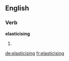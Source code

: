==English==

===Verb===
'''elasticising'''

# {{present participle of|elasticise}}

[[de:elasticising]]
[[fr:elasticising]]